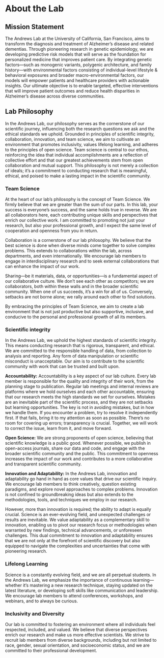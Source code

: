 # About the Lab

## Mission Statement
The Andrews Lab at the University of California, San Francisco, aims to transform the diagnosis and treatment of Alzheimer's disease and related dementias. Through pioneering research in genetic epidemiology, we are developing predictive risk models that will serve as the foundation for personalized medicine that improves patient care. By integrating genetic factors—such as monogenic variants, polygenic architecture, and family history—with environmental factors consisting of individual-level lifestyle & behavioral exposures and broader macro-environmental factors, our models will empower patients and healthcare providers with actionable insights. Our ultimate objective is to enable targeted, effective interventions that will improve patient outcomes and reduce health disparities in Alzheimer's disease across diverse communities.

## Lab Philosophy 
In the Andrews Lab, our philosophy serves as the cornerstone of our scientific journey, influencing both the research questions we ask and the ethical standards we uphold. Grounded in principles of scientific integrity, collaboration, innovation, and team science, we aim to cultivate an environment that promotes inclusivity, values lifelong learning, and adheres to the principles of open science. Team science is central to our ethos, reinforcing the idea that individual accomplishments are a reflection of collective effort and that our greatest achievements stem from open collaboration and mutual support. This philosophy is not merely a collection of ideals; it's a commitment to conducting research that is meaningful, ethical, and poised to make a lasting impact in the scientific community.

### Team Science
At the heart of our lab's philosophy is the concept of Team Science. We firmly believe that we are greater than the sum of our parts. In this lab, your success is everyone's success, and the same holds true in reverse. We are all collaborators here, each contributing unique skills and perspectives that enrich our collective work. I am committed to promoting not just your research, but also your professional growth, and I expect the same level of cooperation and openness from you in return. 

Collaboration is a cornerstone of our lab philosophy. We believe that the best science is done when diverse minds come together to solve complex problems. This extends to collaborations within the lab, across departments, and even internationally. We encourage lab members to engage in interdisciplinary research and to seek external collaborations that can enhance the impact of our work.

Sharing—be it materials, data, or opportunities—is a fundamental aspect of our collaborative culture. We don't see each other as competitors; we are collaborators, both within these walls and in the broader scientific community. When one of us succeeds, it's a win for all of us. Conversely, setbacks are not borne alone; we rally around each other to find solutions. 

By embracing the principles of Team Science, we aim to create a lab environment that is not just productive but also supportive, inclusive, and conducive to the personal and professional growth of all its members.

###  Scientific integrity
In the Andrews Lab, we uphold the highest standards of scientific integrity. This means conducting research that is rigorous, transparent, and ethical. We are committed to the responsible handling of data, from collection to analysis and reporting. Any form of data manipulation or scientific misconduct is unacceptable. Our aim is to contribute to the scientific community with work that can be trusted and built upon. 

**Accountability:** Accountability is a key aspect of our lab culture. Every lab member is responsible for the quality and integrity of their work, from the planning stage to publication. Regular lab meetings and internal reviews are platforms where we hold ourselves and each other accountable, ensuring that our research meets the high standards we set for ourselves. Mistakes are an inevitable part of the scientific process, and they are not setbacks but learning opportunities. The key is not in avoiding mistakes, but in how we handle them. If you encounter a problem, try to resolve it independently first. If that fails, bring it to my attention as soon as possible. There's no room for covering up errors; transparency is crucial. Together, we will work to correct the issue, learn from it, and move forward. 

**Open Science:** We are strong proponents of open science, believing that scientific knowledge is a public good. Whenever possible, we publish in open-access journals, share our data and code, and engage with the broader scientific community and the public. This commitment to openness increases the impact of our work and contributes to a more collaborative and transparent scientific community.

**Innovation and Adaptability:** In the Andrews Lab, innovation and adaptability go hand in hand as core values that drive our scientific inquiry. We encourage lab members to think creatively, question existing paradigms, and explore novel approaches to complex problems. Innovation is not confined to groundbreaking ideas but also extends to the methodologies, tools, and techniques we employ in our research.

However, more than innovation is required; the ability to adapt is equally crucial. Science is an ever-evolving field, and unexpected challenges or results are inevitable. We value adaptability as a complementary skill to innovation, enabling us to pivot our research focus or methodologies when warranted by new findings, technical advancements, or unforeseen challenges. This dual commitment to innovation and adaptability ensures that we are not only at the forefront of scientific discovery but also equipped to navigate the complexities and uncertainties that come with pioneering research.

### Lifelong Learning
Science is a constantly evolving field, and we are all perpetual students. In the Andrews Lab, we emphasize the importance of continuous learning—whether it's mastering a new research technique, staying updated on the latest literature, or developing soft skills like communication and leadership. We encourage lab members to attend conferences, workshops, and webinars, and to always be curious.

### Inclusivity and Diversity
Our lab is committed to fostering an environment where all individuals feel respected, included, and valued. We believe that diverse perspectives enrich our research and make us more effective scientists. We strive to recruit lab members from diverse backgrounds, including but not limited to race, gender, sexual orientation, and socioeconomic status, and we are committed to their professional development.


